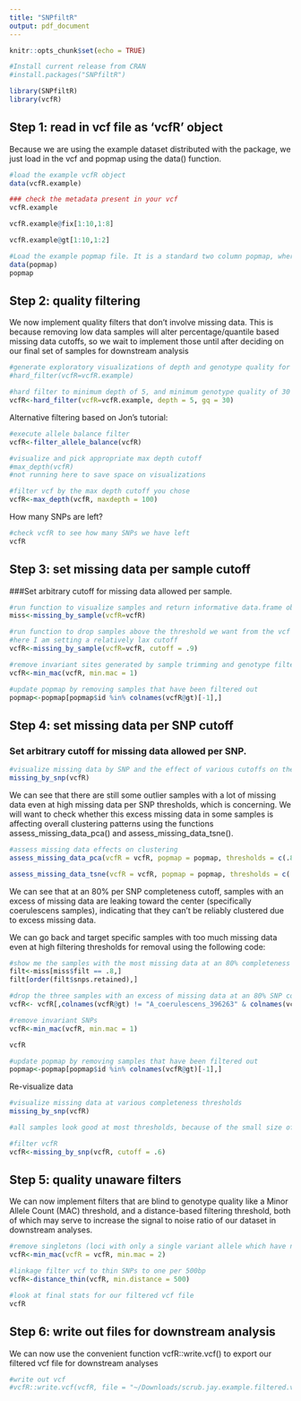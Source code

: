 ```yaml
---
title: "SNPfiltR"
output: pdf_document
---
```


```r
knitr::opts_chunk$set(echo = TRUE)
```

```r
#Install current release from CRAN
#install.packages("SNPfiltR")

library(SNPfiltR)
library(vcfR)
```


## Step 1: read in vcf file as ‘vcfR’ object
Because we are using the example dataset distributed with the package, we just load in the vcf and popmap using the data() function.

```r
#load the example vcfR object 
data(vcfR.example)

### check the metadata present in your vcf
vcfR.example

vcfR.example@fix[1:10,1:8]

vcfR.example@gt[1:10,1:2]

#Load the example popmap file. It is a standard two column popmap, where the first column must be named 'id' and contain individual sample identifiers matching the sample identifiers in the vcf file, and the second column must be named 'pop', and contain a population assignment for each sample.
data(popmap)
popmap
```


## Step 2: quality filtering
We now implement quality filters that don’t involve missing data. This is because removing low data samples will alter percentage/quantile based missing data cutoffs, so we wait to implement those until after deciding on our final set of samples for downstream analysis

```r
#generate exploratory visualizations of depth and genotype quality for all called genotypes
#hard_filter(vcfR=vcfR.example)

#hard filter to minimum depth of 5, and minimum genotype quality of 30
vcfR<-hard_filter(vcfR=vcfR.example, depth = 5, gq = 30)
```

Alternative filtering based on Jon's tutorial:

```r
#execute allele balance filter
vcfR<-filter_allele_balance(vcfR)
```


```r
#visualize and pick appropriate max depth cutoff
#max_depth(vcfR)
#not running here to save space on visualizations

#filter vcf by the max depth cutoff you chose
vcfR<-max_depth(vcfR, maxdepth = 100)
```

How many SNPs are left?
```r
#check vcfR to see how many SNPs we have left
vcfR
```

## Step 3: set missing data per sample cutoff

###Set arbitrary cutoff for missing data allowed per sample.

```r
#run function to visualize samples and return informative data.frame object
miss<-missing_by_sample(vcfR=vcfR)
```

```r

#run function to drop samples above the threshold we want from the vcf
#here I am setting a relatively lax cutoff
vcfR<-missing_by_sample(vcfR=vcfR, cutoff = .9)
```
```r

#remove invariant sites generated by sample trimming and genotype filtering
vcfR<-min_mac(vcfR, min.mac = 1)
```
```r

#update popmap by removing samples that have been filtered out
popmap<-popmap[popmap$id %in% colnames(vcfR@gt)[-1],]
```


## Step 4: set missing data per SNP cutoff

### Set arbitrary cutoff for missing data allowed per SNP.

```r
#visualize missing data by SNP and the effect of various cutoffs on the missingness of each sample
missing_by_snp(vcfR)
```

We can see that there are still some outlier samples with a lot of missing data even at high missing data per SNP thresholds, which is concerning. We will want to check whether this excess missing data in some samples is affecting overall clustering patterns using the functions assess_missing_data_pca() and assess_missing_data_tsne().

```r
#assess missing data effects on clustering
assess_missing_data_pca(vcfR = vcfR, popmap = popmap, thresholds = c(.8), clustering = FALSE)

assess_missing_data_tsne(vcfR = vcfR, popmap = popmap, thresholds = c(.8), clustering = FALSE)
```

We can see that at an 80% per SNP completeness cutoff, samples with an excess of missing data are leaking toward the center (specifically coerulescens samples), indicating that they can’t be reliably clustered due to excess missing data.

We can go back and target specific samples with too much missing data even at high filtering thresholds for removal using the following code:


```r
#show me the samples with the most missing data at an 80% completeness threshold
filt<-miss[miss$filt == .8,]
filt[order(filt$snps.retained),]

#drop the three samples with an excess of missing data at an 80% SNP completeness threshold
vcfR<- vcfR[,colnames(vcfR@gt) != "A_coerulescens_396263" & colnames(vcfR@gt) != "A_woodhouseii_334134" & colnames(vcfR@gt) != "A_coerulescens_396256"]

#remove invariant SNPs
vcfR<-min_mac(vcfR, min.mac = 1)
```

```r
vcfR

#update popmap by removing samples that have been filtered out
popmap<-popmap[popmap$id %in% colnames(vcfR@gt)[-1],]
```

Re-visualize data
```r
#visualize missing data at various completeness thresholds
missing_by_snp(vcfR)
```

```r
#all samples look good at most thresholds, because of the small size of this dataset, I will choose a 60% completeness threshold in order to retain as many SNPs as possible

#filter vcfR
vcfR<-missing_by_snp(vcfR, cutoff = .6)
```
## Step 5: quality unaware filters

We can now implement filters that are blind to genotype quality like a Minor Allele Count (MAC) threshold, and a distance-based filtering threshold, both of which may serve to increase the signal to noise ratio of our dataset in downstream analyses.

```r
#remove singletons (loci with only a single variant allele which have no phylogenetic signal)
vcfR<-min_mac(vcfR = vcfR, min.mac = 2)
```
```r
#linkage filter vcf to thin SNPs to one per 500bp
vcfR<-distance_thin(vcfR, min.distance = 500)

#look at final stats for our filtered vcf file
vcfR
```

## Step 6: write out files for downstream analysis

We can now use the convenient function vcfR::write.vcf() to export our filtered vcf file for downstream analyses

```r
#write out vcf
#vcfR::write.vcf(vcfR, file = "~/Downloads/scrub.jay.example.filtered.vcf.gz")
```


